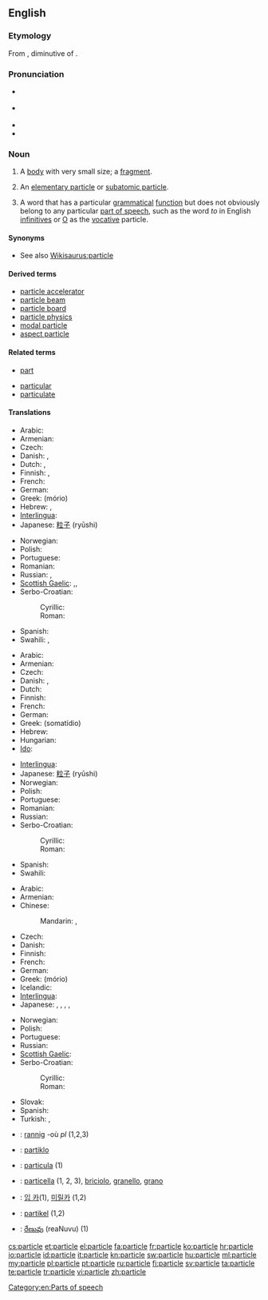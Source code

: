 {{wikipedia}}
==English==

===Etymology===
From {{etyl|la}} {{term|particula||small part, particle}}, diminutive of {{term|pars||part, piece}}.

===Pronunciation===
* {{a|RP}} {{IPA|/ˈpɑːtɪkəl/}}
* {{a|US}} {{IPA|/ˈpɑːrtɪkəl/}}
* {{audio|en-us-particle.ogg|Audio (US)}}
* {{rhymes|ɑː(r)tɪkəl}}

===Noun===
{{en-noun}}

# A [[body]] with very small size; a [[fragment]].
# {{physics}} An [[elementary particle]] or [[subatomic particle]].
# {{linguistics}} A word that has a particular [[grammatical]] [[function]] but does not obviously belong to any particular [[part of speech]], such as the word ''to'' in English [[infinitive]]s or [[O]] as the [[vocative]] particle.

====Synonyms====
* See also  [[Wikisaurus:particle]]

====Derived terms====
* [[particle accelerator]]
* [[particle beam]]
* [[particle board]]
* [[particle physics]]
* [[modal particle]]
* [[aspect particle]]

====Related terms====
{{rel-top}}
* [[part]]
{{rel-mid}}
* [[particular]]
* [[particulate]]
{{rel-bottom}}

====Translations====
{{trans-top|body with very small size}}
* Arabic: {{t-|ar|جسيم|tr=Jusaim}}
* Armenian: {{t-|hy|մասնիկ|tr=masnik}}
* Czech: {{t+|cs|částice|f}}
* Danish: {{t|da|partikel|c}}, {{t|da|lille}} {{t|da|del|c}}
* Dutch: {{t|nl|deeltje|n}}, {{t|nl|partikel|n}}
* Finnish: {{t+|fi|hiukkanen}}, {{t+|fi|partikkeli}}
* French: {{t+|fr|particule|f}}
* German: {{t+|de|Partikel|n}}
* Greek: {{t+|el|μόριο|n}} (mório)
* Hebrew: {{t|he|חלקיק|m|tr=chelkik}},  {{t|he|גרגיר|m|tr=gargir}}
* [[Interlingua]]: {{t-|ia|particula|xs=Interlingua}}
* Japanese: [[粒子]] (ryūshi)
{{trans-mid}}
* Norwegian: {{t+|no|partikkel|m}}
* Polish: {{t+|pl|cząstka|f}}
* Portuguese: {{t+|pt|partícula|f}}
* Romanian: {{t|ro|particulă|f}}
* Russian: {{t+|ru|частица|f|tr=častíca}}, {{t+|ru|крупица|f|tr=krupíca}}
* [[Scottish Gaelic]]: {{t-|gd|bìdeag|f|xs=Scottish Gaelic}},{{t-|gd|criomag|f|xs=Scottish Gaelic}},{{t-|gd|mìr|m|xs=Scottish Gaelic}}
* Serbo-Croatian:
*: Cyrillic: {{t+|sh|честица|f|alt=чѐстица}}
*: Roman: {{t+|sh|čestica|f|alt=čèstica}}
* Spanish: {{t+|es|partícula|f}}
* Swahili: {{t+|sw|chembechembe|xs=Swahili}},  {{t+|sw|punje|xs=Swahili}}
{{trans-bottom}}

{{trans-top|elementary particle or subatomic particle}}
* Arabic: {{t-|ar|جسيم|tr=Jusaim}}
* Armenian: {{t-|hy|մասնիկ|tr=masnik}}
* Czech: {{t+|cs|částice|f}}
* Danish: {{t+|da|partikel|c}}, {{t-|da|elementarpartikel|c}}
* Dutch: {{t-|nl|deeltje|n}}
* Finnish: {{t+|fi|hiukkanen}}
* French: {{t+|fr|particule|f}}
* German: {{t+|de|Partikel|n}}
* Greek: {{t+|el|σωματίδιο|n}} (somatídio)
* Hebrew: {{t|he|חלקיק|m|tr=chelkik}}
* Hungarian: {{t+|hu|részecske}}
* [[Ido]]: {{t|io|partikulo|xs=Ido}}
{{trans-mid}}
* [[Interlingua]]: {{t-|ia|particula|xs=Interlingua}}
* Japanese: [[粒子]] (ryūshi)
* Norwegian: {{t+|no|partikkel|m}}
* Polish: {{t+|pl|cząstka|f}}
* Portuguese: {{t+|pt|partícula|f}}
* Romanian: {{t|ro|particulă|f}}
* Russian: {{t+|ru|частица|f|tr=častíca}}
* Serbo-Croatian:
*: Cyrillic: {{t+|sh|честица|f|alt=чѐстица}}
*: Roman: {{t+|sh|čestica|f|alt=čèstica}}
* Spanish: {{t+|es|partícula|f}}
* Swahili: {{t+|sw|chembechembe|xs=Swahili}}
{{trans-bottom}}

{{trans-top|word that does not belong to any particular part of speech}}
* Arabic: {{t-|ar|أداة|f|tr=ʼadāa}}
* Armenian: {{t-|hy|եղանակավորող բառ|tr=eġanakavoroġ baṙ}}
* Chinese:
*: Mandarin: {{t-|cmn|助詞|sc=Hani}},  {{t|cmn|助词|tr=zhùcí|sc=Hani}}
* Czech: {{t+|cs|částice|f}}
* Danish: {{t+|da|partikel|c}}
* Finnish: {{t+|fi|partikkeli}}
* French: {{t+|fr|particule|f}}
* German: {{t+|de|Partikel|f}}
* Greek: {{t+|el|μόριο|n}} (mório)
* Icelandic: {{t+|is|smáorð|n}}
* [[Interlingua]]: {{t-|ia|particula|xs=Interlingua}}
* Japanese: {{t+|ja|助詞|tr=じょし, joshi}},  {{t|ja|助辞|tr=じょし, joshi}},  {{t|ja|天爾遠波|tr=てにをは, te-ni-o-wa}},  {{t|ja|弖爾乎波|tr=てにをは, te-ni-o-ha}} <!-- は is pronounced "ha", not "wa" here -->, {{t|ja|てにをは|tr=te-ni-o-ha|sc=Jpan}}
{{trans-mid}}
* Norwegian: {{t+|no|partikkel}}
* Polish: {{t+|pl|partykuła|f}}
* Portuguese: {{t+|pt|partícula|f}}
* Russian: {{t+|ru|частица|f|tr=častíca}}
* [[Scottish Gaelic]]: {{t-|gd|mion-fhacal|m|xs=Scottish Gaelic}}
* Serbo-Croatian:
*: Cyrillic: {{t+|sh|честица|f|alt=чѐстица}}
*: Roman: {{t+|sh|čestica|f|alt=čèstica}}
* Slovak: {{t-|sk|častica|f}}
* Spanish: {{t+|es|partícula|f}}
* Turkish: {{t|tr|edat}}, {{t|tr|ilgeç}}
{{trans-bottom}}

{{checktrans-top}}
* {{ttbc|br}}: [[rannig]] {{f}} -où ''pl'' (1,2,3)
* {{ttbc|eo}}: [[partiklo]]
* {{ttbc|ia}}: [[particula]] (1)
* {{ttbc|it}}: [[particella]] {{f}} (1, 2, 3), [[briciolo]], [[granello]], [[grano]]
{{trans-mid}}
* {{ttbc|ko}}: [[입 카]](1), [[미릴카]] (1,2)
* {{ttbc|sv}}: [[partikel]] {{c}} (1,2)
* {{ttbc|te}}: [[రేణువు]] (reaNuvu) (1)
{{trans-bottom}}

[[Category:en:Parts of speech]]

[[cs:particle]]
[[et:particle]]
[[el:particle]]
[[fa:particle]]
[[fr:particle]]
[[ko:particle]]
[[hr:particle]]
[[io:particle]]
[[id:particle]]
[[it:particle]]
[[kn:particle]]
[[sw:particle]]
[[hu:particle]]
[[ml:particle]]
[[my:particle]]
[[pl:particle]]
[[pt:particle]]
[[ru:particle]]
[[fi:particle]]
[[sv:particle]]
[[ta:particle]]
[[te:particle]]
[[tr:particle]]
[[vi:particle]]
[[zh:particle]]